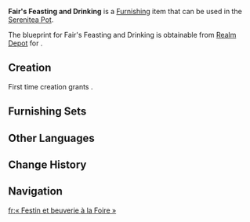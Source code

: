 {{Furnishing Infobox
|id             = 363405
|image          = Item Fair's Feasting and Drinking.png
|category       = Ornaments
|subcategory    = Utensil
|quality        = 3
|adeptal_energy = 60
|load           = 85
|reduced_load   = 64
|description    = Horn-shaped goblets, commonly seen in the [[Stadium of the Sacred Flame]], feature in various ancient legends as a symbol of a warrior. The pure brew it holds is considered the very essence of a warrior's spirit, embodying valor and fearlessness. Consequently, tradition in some regions of [[Natlan]] dictates that when one uses a horn goblet for toasting, one must empty its contents in a single gulp, just like a true warrior would.
|blueprint      = Realm Depot
}}
'''Fair's Feasting and Drinking''' is a [[Furnishing]] item that can be used in the [[Serenitea Pot]].

The blueprint for Fair's Feasting and Drinking is obtainable from [[Realm Depot]] for {{Item|Realm Currency|30|x=160}}.

==Creation==
First time creation grants {{Item|Trust|24|x=60}}.
{{Recipe
|type = Creation
|time = 14h
|Iron Chunk = 4
|White Iron Chunk = 4
|sort = Iron Chunk;White Iron Chunk
}}

==Furnishing Sets==
{{Craft Usage}}

==Other Languages==
{{Other Languages
|en       = Fair's Feasting and Drinking
|zhs      = 「市集的同欢尽饮」
|zhs_rm   = 
|zht      = 「市集的同歡盡飲」
|zht_rm   = 
|zh_tl    = 
|ja       = 「市場の乾杯」
|ja_rm    = "Ichiba no Kanpai"
|ja_tl    = "Marketplace Toast"
|ko       = 「시장의 즐거운 건배」
|ko_tl    = 
|es       = Festejando en el mercado
|es_tl    = Celebrating in the Market
|fr       = « Festin et beuverie à la Foire »
|fr_tl    = "Feast and Binge Drinking at the Fair"
|ru       = Застолье и угощения на ярмарке
|ru_tl    = 
|th       = "ร่วมดื่มฉลองในตลาดนัด"
|th_rm    = 
|th_tl    = 
|vi       = Tiệc Rượu Ngoài Chợ
|vi_tl    = 
|de       = „Fröhliches Trinkgelage auf dem Markt“
|de_tl    = "Happy Drinking on the Market"
|id       = "Minum Bersama di Pasar"
|id_tl    = "Drinking Together at the Market"
|pt       = Comes e Bebes no Mercado
|pt_tl    = 
|tr       = Pazardan Yeme İçme Ziyafeti
|tr_tl    = 
|it       = Banchetti del mercato
|it_tl    = 
}}

==Change History==
{{Change History|5.1}}

==Navigation==
{{Furnishing Navbox|interior}}

[[fr:« Festin et beuverie à la Foire »]]